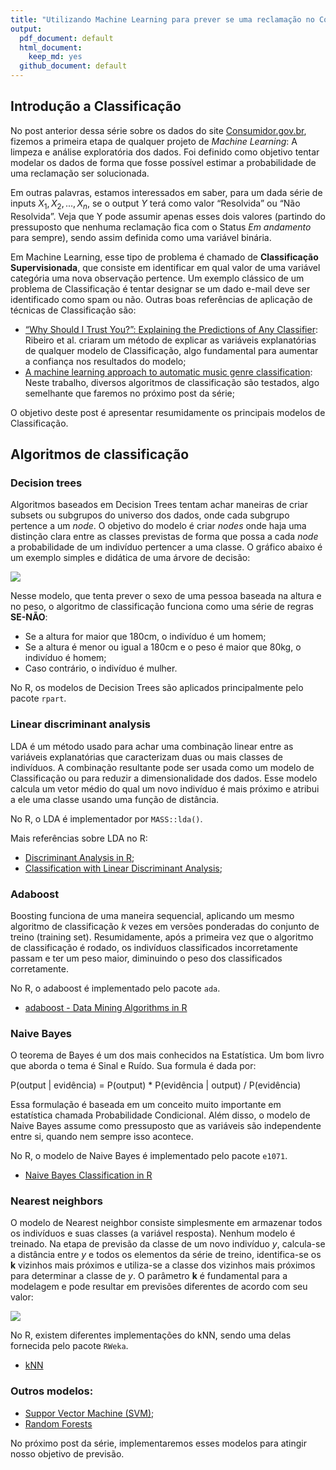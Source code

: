 ```yaml
---
title: "Utilizando Machine Learning para prever se uma reclamação no Consumidor.gov.br será atendida: Problema de classificação"
output:
  pdf_document: default
  html_document:
    keep_md: yes
  github_document: default
---
```


## Introdução a Classificação

No post anterior dessa série sobre os dados do site [Consumidor.gov.br](https://www.consumidor.gov.br/), fizemos a primeira etapa de qualquer projeto de *Machine Learning*: A limpeza e análise exploratória dos dados. Foi definido como objetivo tentar modelar os dados de forma que fosse possível estimar a probabilidade de uma reclamação ser solucionada.

Em outras palavras, estamos interessados em saber, para um dada série de inputs $X_1, X_2, ..., X_n$, se o output $Y$ terá como valor "Resolvida" ou "Não Resolvida". Veja que Y pode assumir apenas esses dois valores (partindo do pressuposto que nenhuma reclamação fica com o Status *Em andamento* para sempre), sendo assim definida como uma variável binária.

Em Machine Learning, esse tipo de problema é chamado de **Classificação Supervisionada**, que consiste em identificar em qual valor de uma variável categória uma nova observação pertence. Um exemplo clássico de um problema de Classificação é tentar designar se um dado e-mail deve ser identificado como spam ou não. Outras boas referências de aplicação de técnicas de Classificação são:

* ["Why Should I Trust You?": Explaining the Predictions of Any Classifier](https://arxiv.org/abs/1602.04938): Ribeiro et al. criaram um método de explicar as variáveis explanatórias de qualquer modelo de Classificação, algo fundamental para aumentar a confiança nos resultados do modelo;  
* [A machine learning approach to automatic music genre classification](http://www.scielo.br/scielo.php?pid=S0104-65002008000300002&script=sci_arttext): Neste trabalho, diversos algoritmos de classificação são testados, algo semelhante que faremos no próximo post da série;  

O objetivo deste post é apresentar resumidamente os principais modelos de Classificação.

## Algoritmos de classificação

### Decision trees

Algoritmos baseados em Decision Trees tentam achar maneiras de criar subsets ou subgrupos do universo dos dados, onde cada subgrupo pertence a um *node*. O objetivo do modelo é criar *nodes* onde haja uma distinção clara entre as classes previstas de forma que possa a cada *node* a probabilidade de um indivíduo pertencer a uma classe. O gráfico abaixo é um exemplo simples e didática de uma árvore de decisão:

[![](https://3qeqpr26caki16dnhd19sv6by6v-wpengine.netdna-ssl.com/wp-content/uploads/2016/02/Example-Decision-Tree.png)](https://machinelearningmastery.com/classification-and-regression-trees-for-machine-learning/)

Nesse modelo, que tenta prever o sexo de uma pessoa baseada na altura e no peso, o algoritmo de classificação funciona como uma série de regras **SE-NÃO**:  

* Se a altura for maior que 180cm, o indivíduo é um homem;  
* Se a altura é menor ou igual a 180cm e o peso é maior que 80kg, o indivíduo é homem;  
* Caso contrário, o indivíduo é mulher.  

No R, os modelos de Decision Trees são aplicados principalmente pelo pacote `rpart`.

### Linear discriminant analysis

LDA é um método usado para achar uma combinação linear entre as variáveis explanatórias que caracterizam duas ou mais classes de indivíduos. A combinação resultante pode ser usada como um modelo de Classificação ou para reduzir a dimensionalidade dos dados.
Esse modelo calcula um vetor médio do qual um novo indivíduo é mais próximo e atribui a ele uma classe usando uma função de distância.

No R, o LDA é implementador por `MASS::lda()`.

Mais referências sobre LDA no R:

* [Discriminant Analysis in R](https://rstudio-pubs-static.s3.amazonaws.com/35817_2552e05f1d4e4db8ba87b334101a43da.html);  
* [Classification with Linear Discriminant Analysis](http://www.aaronschlegel.com/classification-linear-discriminant-analysis/); 


### Adaboost

Boosting funciona de uma maneira sequencial, aplicando um mesmo algoritmo de classificação *k* vezes em versões ponderadas do conjunto de treino (training set). Resumidamente, após a primeira vez que o algoritmo de classificação é rodado, os indivíduos classificados incorretamente passam e ter um peso maior, diminuindo o peso dos classificados corretamente.

No R, o adaboost é implementado pelo pacote `ada`.

* [adaboost - Data Mining Algorithms in R](https://en.wikibooks.org/wiki/Data_Mining_Algorithms_In_R/Classification/adaboost)

### Naive Bayes

O teorema de Bayes é um dos mais conhecidos na Estatística. Um bom livro que aborda o tema é Sinal e Ruído. Sua formula é dada por:

P(output | evidência) = P(output) * P(evidência | output) / P(evidência)

Essa formulação é baseada em um conceito muito importante em estatística chamada Probabilidade Condicional. Além disso, o modelo de Naive Bayes assume como pressuposto que as variáveis são independente entre si, quando nem sempre isso acontece.

No R, o modelo de Naive Bayes é implementado pelo pacote `e1071`.  

* [Naive Bayes Classification in R](https://sw23993.wordpress.com/2017/02/17/naive-bayes-classification-in-r-part-2/)

### Nearest neighbors

O modelo de Nearest neighbor consiste simplesmente em armazenar todos os indivíduos e suas classes (a variável resposta). Nenhum modelo é treinado. Na etapa de previsão da classe de um novo indivíduo $y$, calcula-se a distância entre $y$ e todos os elementos da série de treino, identifica-se os **k** vizinhos mais próximos e utiliza-se a classe dos vizinhos mais próximos para determinar a classe de $y$. O parâmetro **k** é fundamental para a modelagem e pode resultar em previsões diferentes de acordo com seu valor:


[![](http://i.imgur.com/ksMG5ro.png)](http://edirlei.3dgb.com.br/aulas/ia_2012_1/IA_Aula_16_KNN.pdf)

No R, existem diferentes implementações do kNN, sendo uma delas fornecida pelo pacote `RWeka`.

* [kNN](https://en.wikibooks.org/wiki/Data_Mining_Algorithms_In_R/Classification/kNN)

### Outros modelos:

* [Suppor Vector Machine (SVM)](https://dataaspirant.com/2017/01/13/support-vector-machine-algorithm/);  
* [Random Forests](http://dataaspirant.com/2017/05/22/random-forest-algorithm-machine-learing/)

No próximo post da série, implementaremos esses modelos para atingir nosso objetivo de previsão.

